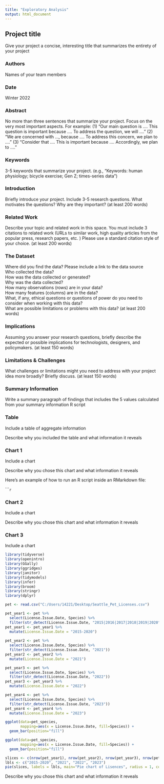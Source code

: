 ```yaml
---
title: "Exploratory Analysis"
output: html_document
---
```


## Project title

Give your project a concise, interesting title that summarizes the entirety of your project

### Authors

Names of your team members

### Date

Winter 2022

### Abstract

No more than three sentences that summarize your project. Focus on the very most important aspects. For example: (1) "Our main question is .... This question is important because .... To address the question, we will ...." (2) "We are concerned with ..., because .... To address this concern, we plan to ...." (3) "Consider that .... This is important because .... Accordingly, we plan to ...."

### Keywords

3-5 keywords that summarize your project.
(e.g., "Keywords: human physiology; bicycle exercise; Gen Z; times-series data")

### Introduction  

Briefly introduce your project.  Include 3-5 research questions. What motivates the questions? Why are they important? (at least 200 words)

### Related Work  

Describe your topic and related work in this space. You must include 3 citations to related work (URLs to similar work, high quality articles from the popular press, research papers, etc. ) Please use a standard citation style of your choice. (at least 200 words)

### The Dataset

Where did you find the data? Please include a link to the data source  
Who collected the data?  
How was the data collected or generated?  
Why was the data collected?  
How many observations (rows) are in your data?  
How many features (columns) are in the data?  
What, if any, ethical questions or questions of power do you need to consider when working with this data?  
What are possible limitations or problems with this data?   (at least 200 words)

### Implications

Assuming you answer your research questions, briefly describe the expected or possible implications for technologists, designers, and policymakers. (at least 150 words)

### Limitations & Challenges
What challenges or limitations might you need to address with your project idea more broadly? Briefly discuss. (at least 150 words)

### Summary Information

Write a summary paragraph of findings that includes the 5 values calculated from your summary information R script

### Table

Include a table of aggregate information

Describe why you included the table and what information it reveals

### Chart 1

Include a chart

Describe why you chose this chart and what information it reveals

Here's an example of how to run an R script inside an RMarkdown file:

``````r
```

### Chart 2

Include a chart

Describe why you chose this chart and what information it reveals

### Chart 3

Include a chart

```r
library(tidyverse)
library(openintro)
library(GGally)
library(ggridges)
library(janitor)
library(tidymodels)
library(infer)
library(broom)
library(stringr)
library(dplyr)
```

```r
pet <- read.csv("C:/Users/14221/Desktop/Seattle_Pet_Licenses.csv")
```

```r
pet_year1 <- pet %>% 
  select(License.Issue.Date, Species) %>%
  filter(str_detect(License.Issue.Date, "2015|2016|2017|2018|2019|2020"))
pet_year1 <- pet_year1 %>%
  mutate(License.Issue.Date = "2015-2020")
  
pet_year2 <- pet %>% 
  select(License.Issue.Date, Species) %>%
  filter(str_detect(License.Issue.Date, "2021"))
pet_year2 <- pet_year2 %>%
  mutate(License.Issue.Date = "2021")

pet_year3 <- pet %>% 
  select(License.Issue.Date, Species) %>%
  filter(str_detect(License.Issue.Date, "2022"))
pet_year3 <- pet_year3 %>%
  mutate(License.Issue.Date = "2022")

pet_year4 <- pet %>% 
  select(License.Issue.Date, Species) %>%
  filter(str_detect(License.Issue.Date, "2023"))
pet_year4 <- pet_year4 %>%
  mutate(License.Issue.Date = "2023")
```

```r
ggplot(data=pet_species, 
       mapping=aes(x = License.Issue.Date, fill=Species)) + 
  geom_bar(position="fill")
```

```r
ggplot(data=pet_species, 
       mapping=aes(x = License.Issue.Date, fill=Species)) + 
  geom_bar(position="fill")
```

```r
slices <- c(nrow(pet_year1), nrow(pet_year2), nrow(pet_year3), nrow(pet_year4))
lbls <- c("2015-2020", "2021", "2022", "2023")
pie(slices, labels = lbls, main="Pie chart of Lisences", radius = 1, col = rainbow(4))
```

Describe why you chose this chart and what information it reveals
